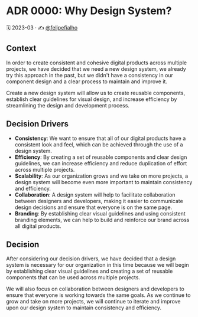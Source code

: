 
<Meta title="Docs/Architecture Decision Records/ADR 0000: Why Design System?" />

# ADR 0000: Why Design System?

🗓️ 2023-03 · ✍️ [@felipefialho](https://twitter.com/felipefialho_)

## Context

In order to create consistent and cohesive digital products across multiple projects, we have decided that we need a new design system, we already try this approach in the past, but we didn't have a consistency in our component design and a clear process to maintain and improve it.

Create a new design system will allow us to create reusable components, establish clear guidelines for visual design, and increase efficiency by streamlining the design and development process.

## Decision Drivers

* **Consistency**: We want to ensure that all of our digital products have a consistent look and feel, which can be achieved through the use of a design system.
* **Efficiency**: By creating a set of reusable components and clear design guidelines, we can increase efficiency and reduce duplication of effort across multiple projects.
* **Scalability**: As our organization grows and we take on more projects, a design system will become even more important to maintain consistency and efficiency.
* **Collaboration**: A design system will help to facilitate collaboration between designers and developers, making it easier to communicate design decisions and ensure that everyone is on the same page.
* **Branding**: By establishing clear visual guidelines and using consistent branding elements, we can help to build and reinforce our brand across all digital products.

## Decision

After considering our decision drivers, we have decided that a design system is necessary for our organization in this time because we will begin by establishing clear visual guidelines and creating a set of reusable components that can be used across multiple projects.

We will also focus on collaboration between designers and developers to ensure that everyone is working towards the same goals. As we continue to grow and take on more projects, we will continue to iterate and improve upon our design system to maintain consistency and efficiency.
